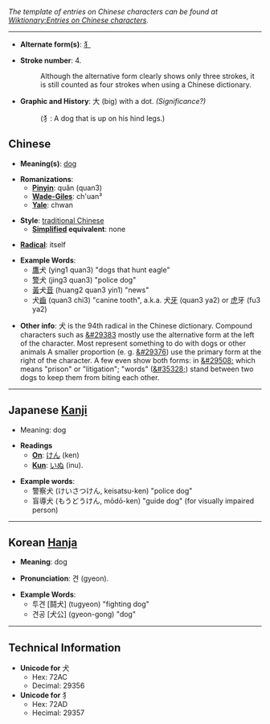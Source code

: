 ''The template of entries on Chinese characters can be found at [[Wiktionary:Entries on Chinese characters]].''

----

* '''Alternate form(s)''': [[犭]]

* '''Stroke number''': 4. 
*: Although the alternative form clearly shows only three strokes, it is still counted as four strokes when using a Chinese dictionary. 

* '''Graphic and History''': 大 (big) with a dot. ''(Significance?)''
*: (犭: A dog that is up on his hind legs.)

== Chinese ==

* '''Meaning(s)''': [[dog]]

* '''Romanizations''': 
** '''[[Pinyin]]''': quǎn (quan3) 
** '''[[Wade-Giles]]''': ch'uan³
** '''[[Yale]]''': chwan

* '''Style''': [[traditional Chinese]]
** '''[[simplified Chinese | Simplified]] equivalent''': none

* '''[[Wiktionary:Chinese radical | Radical]]''': itself

* '''Example Words''': 
** [[鷹]]犬 (ying1 quan3) "dogs that hunt eagle"
** [[警]]犬 (jing3 quan3) "police dog"
** [[黃]]犬[[音]] (huang2 quan3 yin1) "news"
** 犬[[齒]] (quan3 chi3) "canine tooth", a.k.a. 犬[[牙]] (quan3 ya2) or [[虎]]牙 (fu3 ya2)

* '''Other info''': &#29356; is the 94th radical in the Chinese dictionary.  Compound characters such as [[&#29383]] mostly use the alternative form at the left of the character.  Most represent something to do with dogs or other animals A smaller proportion (e. g. [[&#29376]]) use the primary form at the right of the character.  A few even show both forms: in [[&#29508;]] which means "prison" or "litigation"; "words" ([[&#35328;]])  stand between two dogs to keep them from biting each other.



----


== Japanese [[Kanji]] ==

* Meaning: dog

*'''Readings'''
** '''[[On]]''': [[けん]] (ken)
** '''[[Kun]]''': [[いぬ]] (inu).

* '''Example words''':
** 警察犬 (けいさつけん, keisatsu-ken) "police dog"
** 盲導犬 (もうどうけん, mōdō-ken) "guide dog" (for visually impaired person)

----


== Korean [[Hanja]] ==

* '''Meaning''': dog

* '''Pronunciation''': 견 (gyeon). 

* '''Example Words''': 
** 투견 [鬪犬] (tugyeon) "fighting dog"
** 견공 [犬公] (gyeon-gong) "dog"



----


== Technical Information ==

*'''Unicode for''' 犬
**Hex: 72AC
**Decimal: 29356
*'''Unicode for''' 犭
**Hex: 72AD 
**Hecimal: 29357